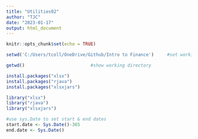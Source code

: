 ```yaml
---
title: "Utilities02"
author: "TJC"
date: "2023-01-17"
output: html_document
---
```


```r
knitr::opts_chunk$set(echo = TRUE)

setwd('C:/Users/tcoll/OneDrive/Github/Intro to Finance')     #set working directory

getwd()                         #show working directory

```

```r

install.packages("xlsx")
install.packages("rjava")
install.packages("xlsxjars")

library("xlsx")
library("rjava")
library("xlsxjars")

```

```r

#use sys.Date to set start & end dates
start.date <- Sys.Date()-365
end.date <- Sys.Date()


```



